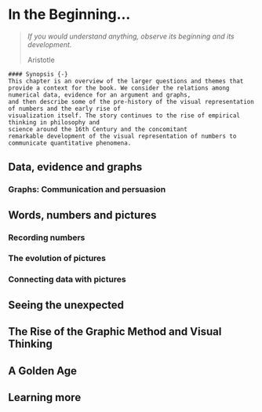 # In the Beginning... {#ch01-intro}

> *If you would understand anything, observe its beginning and its development.*
>
> Aristotle

```block
#### Synopsis {-}
This chapter is an overview of the larger questions and themes that
provide a context for the book. We consider the relations among numerical data, evidence for an argument and graphs,
and then describe some of the pre-history of the visual representation of numbers and the early rise of 
visualization itself. The story continues to the rise of empirical thinking in philosophy and
science around the 16th Century and the concomitant
remarkable development of the visual representation of numbers to communicate quantitative phenomena.
```



## Data, evidence and graphs {#sec:data-evidence-and-graphs}

### Graphs: Communication and persuasion {-}

## Words, numbers and pictures {#sec:words-numbers-and-pictures}

### Recording numbers {-}

### The evolution of pictures {-}

### Connecting data with pictures {-}

## Seeing the unexpected {#sec:seeing-the-unexpected}

## The Rise of the Graphic Method and Visual Thinking {#sec:the-rise-of-the-graphic-method}

## A Golden Age {#sec:a-golden-age}

## Learning more {#sec:learning-more}

